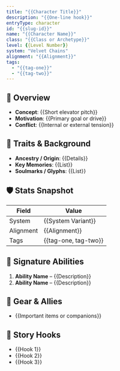 ```yaml
---
title: "{{Character Title}}"
description: "{{One-line hook}}"
entryType: character
id: "{{slug-id}}"
name: "{{Character Name}}"
class: "{{Class or Archetype}}"
level: {{Level Number}}
system: "Velvet Chains"
alignment: "{{Alignment}}"
tags:
  - "{{tag-one}}"
  - "{{tag-two}}"
---
```


## 🧙 Overview

- **Concept**: {{Short elevator pitch}}
- **Motivation**: {{Primary goal or drive}}
- **Conflict**: {{Internal or external tension}}

## 🧬 Traits & Background

- **Ancestry / Origin**: {{Details}}
- **Key Memories**: {{List}}
- **Soulmarks / Glyphs**: {{List}}

## 🛡️ Stats Snapshot

| Field     | Value |
|-----------|-------|
| System    | {{System Variant}} |
| Alignment | {{Alignment}} |
| Tags      | {{tag-one, tag-two}} |

## 🔮 Signature Abilities

1. **Ability Name** – {{Description}}
2. **Ability Name** – {{Description}}

## 🎒 Gear & Allies

- {{Important items or companions}}

## 📝 Story Hooks

- {{Hook 1}}
- {{Hook 2}}
- {{Hook 3}}
